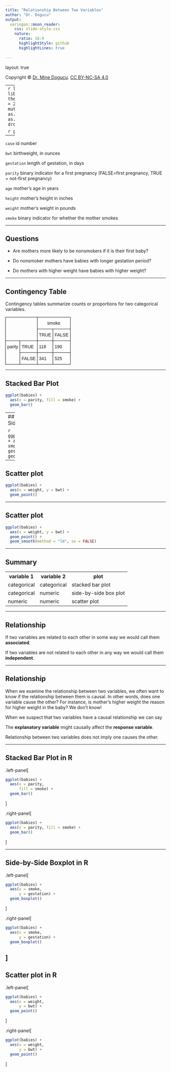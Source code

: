 ```yaml
---
title: "Relationship Between Two Variables"
author: "Dr. Dogucu"
output: 
  xaringan::moon_reader:
    css: slide-style.css
    nature:
      ratio: 16:9
      highlightStyle: github
      highlightLines: true
      
---
```


layout: true
  
<div class="my-header"></div>

<div class="my-footer"> 
 Copyright &copy; <a href="https://mdogucu.ics.uci.edu">Dr. Mine Dogucu</a>. <a href="https://creativecommons.org/licenses/by-nc-sa/4.0/">CC BY-NC-SA 4.0</a></div> 

---
```r
library(tidyverse)
library(openintro)
theme_set(theme_gray(base_size = 22))
babies <- babies %>% 
  mutate(smoke = as.logical(smoke),
         parity = as.logical(parity)) %>% 
  drop_na()
```

```r
glimpse(babies)
```

---

`case` id number

`bwt` birthweight, in ounces

`gestation` length of gestation, in days

`parity` binary indicator for a first pregnancy (FALSE=first pregnancy, TRUE = not-first pregnancy)

`age` mother's age in years

`height` mother's height in inches

`weight` mother's weight in pounds

`smoke` binary indicator for whether the mother smokes

---

## Questions

- Are mothers more likely to be nonsmokers if it is their first baby?

- Do nonsmoker mothers have babies with longer gestation period?

- Do mothers with higher weight have babies with higher weight?

---



## Contingency Table

Contingency tables summarize counts or proportions for two categorical variables. 


<style type="text/css">
.tg  {border-collapse:collapse;border-spacing:0;}
.tg td{font-family:Arial, sans-serif;font-size:14px;padding:10px 5px;border-style:solid;border-width:1px;overflow:hidden;word-break:normal;border-color:black;}
.tg th{font-family:Arial, sans-serif;font-size:14px;font-weight:normal;padding:10px 5px;border-style:solid;border-width:1px;overflow:hidden;word-break:normal;border-color:black;}
.tg .tg-cly1{text-align:left;vertical-align:middle}
.tg .tg-baqh{text-align:center;vertical-align:top}
.tg .tg-0lax{text-align:left;vertical-align:top}
</style>
<table class="tg" align = "center">
  <tr>
    <th class="tg-cly1" colspan="2" rowspan="2"></th>
    <th class="tg-baqh" colspan="2">smoke</th>
  </tr>
  <tr>
    <td class="tg-0lax">TRUE</td>
    <td class="tg-0lax">FALSE</td>
  </tr>
  <tr>
    <td class="tg-baqh" rowspan="2">parity</td>
    <td class="tg-0lax">TRUE</td>
    <td class="tg-0lax">118</td>
    <td class="tg-0lax">190</td>
  </tr>
  <tr>
    <td class="tg-0lax">FALSE</td>
    <td class="tg-0lax">341</td>
    <td class="tg-0lax">525</td>
  </tr>
</table>

---

## Stacked Bar Plot

```r
ggplot(babies) +
  aes(x = parity, fill = smoke) +
  geom_bar()
```


---
## Side-by-Side Boxplot

```r
ggplot(babies) +
  aes(x = smoke, y = gestation) +
  geom_boxplot()
```

---

## Scatter plot

```r
ggplot(babies) +
  aes(x = weight, y = bwt) +
  geom_point() 
```

---

## Scatter plot


```r
ggplot(babies) +
  aes(x = weight, y = bwt) +
  geom_point() +
  geom_smooth(method = "lm", se = FALSE)
```

---

## Summary

<table align = "center">
  <tr>
    <th>variable 1</th>
    <th>variable 2</th>
    <th>plot</th>
  </tr>
  
   <tr> 
    <td> categorical </td>
    <td> categorical </td>
    <td> stacked bar plot </td>
  </tr>
  
  <tr> 
  <td> categorical </td>
  <td> numeric </td>
  <td> side-by-side box plot </td>
  </tr>
  
  <tr> 
  <td> numeric </td>
  <td> numeric </td>
  <td> scatter plot </td>
  </tr>
  

</table>

---

## Relationship

If two variables are related to each other in some way we would call them __associated__.

If two variables are not related to each other in any way we would call them __independent__.

---

## Relationship

When we examine the relationship between two variables, we often want to know if the relationship between them is causal. In other words, does one variable cause the other? For instance, is mother's higher weight the reason for higher weight in the baby? We don't know!

When we suspect that two variables have a causal relationship we can say

The __explanatory variable__ might causally affect the __response variable__.

Relationship between two variables does not imply one causes the other. 

---

## Stacked Bar Plot in R

.left-panel[
```r
ggplot(babies) +
  aes(x = parity, 
      fill = smoke) +
  geom_bar()
```
]

.right-panel[

```r
ggplot(babies) +
  aes(x = parity, fill = smoke) +
  geom_bar()
```
]

---

## Side-by-Side Boxplot in R

.left-panel[

```r
ggplot(babies) +
  aes(x = smoke, 
      y = gestation) +
  geom_boxplot()
```

]

.right-panel[
```r
ggplot(babies) +
  aes(x = smoke, 
      y = gestation) +
  geom_boxplot()
```
]
---

## Scatter plot in R

.left-panel[

```r
ggplot(babies) +
  aes(x = weight, 
      y = bwt) +
  geom_point() 
```

]

.right-panel[

```r
ggplot(babies) +
  aes(x = weight, 
      y = bwt) +
  geom_point() 
```

]

